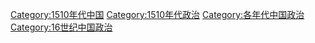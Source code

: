 [[Category:1510年代中国|Category:1510年代中国]]
[[Category:1510年代政治|Category:1510年代政治]]
[[Category:各年代中国政治|Category:各年代中国政治]]
[[Category:16世纪中国政治|Category:16世纪中国政治]]